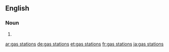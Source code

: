 ==English==

===Noun===
{{head|en|noun plural form|head=[[gas]] [[station]]s}}

# {{plural of|gas station|lang=en}}

[[ar:gas stations]]
[[de:gas stations]]
[[et:gas stations]]
[[fr:gas stations]]
[[ja:gas stations]]